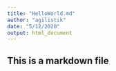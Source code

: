 ```yaml
---
title: "HelloWorld.md"
author: "agilistik"
date: "5/12/2020"
output: html_document
---
```

## This is a markdown file
